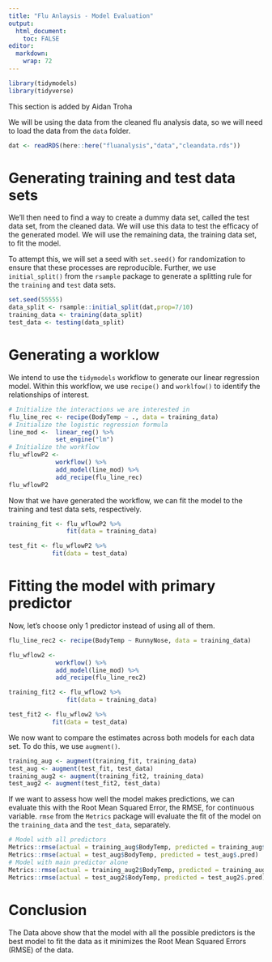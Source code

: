 ```yaml
---
title: "Flu Anlaysis - Model Evaluation"
output:
  html_document:
    toc: FALSE
editor: 
  markdown: 
    wrap: 72
---
```

```r
library(tidymodels)
library(tidyverse)
```

################# This section is added by Aidan Troha ########################

We will be using the data from the cleaned flu analysis data, so we will need to load the data from the `data` folder.

```r
dat <- readRDS(here::here("fluanalysis","data","cleandata.rds"))
```
# Generating training and test data sets
We'll then need to find a way to create a dummy data set, called the test data set, from the cleaned data. We will use this data to test the efficacy of the generated model. We will use the remaining data, the training data set, to fit the model.

To attempt this, we will set a seed with `set.seed()` for randomization to ensure that these processes are reproducible. Further, we use `initial_split()` from the `rsample` package to generate a splitting rule for the `training` and `test` data sets.

```r
set.seed(55555)
data_split <- rsample::initial_split(dat,prop=7/10)
training_data <- training(data_split)
test_data <- testing(data_split)
```
# Generating a worklow
We intend to use the `tidymodels` workflow to generate our linear regression model. Within this workflow, we use `recipe()` and `worklfow()` to identify the relationships of interest.

```r
# Initialize the interactions we are interested in
flu_line_rec <- recipe(BodyTemp ~ ., data = training_data)
# Initialize the logistic regression formula
line_mod <-  linear_reg() %>%
             set_engine("lm")
# Initialize the workflow
flu_wflowP2 <- 
             workflow() %>%
             add_model(line_mod) %>%
             add_recipe(flu_line_rec)
flu_wflowP2
```

Now that we have generated the workflow, we can fit the model to the training and test data sets, respectively.

```r
training_fit <- flu_wflowP2 %>%
                fit(data = training_data)

test_fit <- flu_wflowP2 %>%
            fit(data = test_data)
```

# Fitting the model with primary predictor

Now, let's choose only 1 predictor instead of using all of them.

```r
flu_line_rec2 <- recipe(BodyTemp ~ RunnyNose, data = training_data)

flu_wflow2 <- 
             workflow() %>%
             add_model(line_mod) %>%
             add_recipe(flu_line_rec2)

training_fit2 <- flu_wflow2 %>%
                fit(data = training_data)

test_fit2 <- flu_wflow2 %>%
            fit(data = test_data)
```

We now want to compare the estimates across both models for each data set. To do this, we use `augment()`.

```r
training_aug <- augment(training_fit, training_data)
test_aug <- augment(test_fit, test_data)
training_aug2 <- augment(training_fit2, training_data)
test_aug2 <- augment(test_fit2, test_data)
```

If we want to assess how well the model makes predictions, we can evaluate this with the Root Mean Squared Error, the RMSE, for continuous variable. `rmse` from the  `Metrics` package will evaluate the fit of the model on the `training_data` and the `test_data`, separately.

```r
# Model with all predictors
Metrics::rmse(actual = training_aug$BodyTemp, predicted = training_aug$.pred)
Metrics::rmse(actual = test_aug$BodyTemp, predicted = test_aug$.pred)
# Model with main predictor alone
Metrics::rmse(actual = training_aug2$BodyTemp, predicted = training_aug2$.pred)
Metrics::rmse(actual = test_aug2$BodyTemp, predicted = test_aug2$.pred)
```
# Conclusion
The Data above show that the model with all the possible predictors is the best model to fit the data as it minimizes the Root Mean Squared Errors (RMSE) of the data.